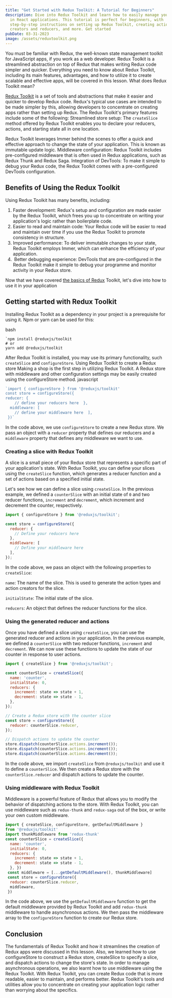 ```yaml
---
title: "Get Started with Redux Toolkit: A Tutorial for Beginners"
description: Dive into Redux Toolkit and learn how to easily manage your state
  in React applications. This tutorial is perfect for beginners, with
  step-by-step instructions on setting up Redux Toolkit, creating action
  creators and reducers, and more. Get started
pubDate: 03-31-2023
image: /assets/reduxtoolkit.png
---
```


You must be familiar with Redux, the well-known state management toolkit for JavaScript apps, if you work as a web developer. Redux Toolkit is a streamlined abstraction on top of Redux that makes writing Redux code simpler and quicker. Everything you need to know about Redux Toolkit, including its main features, advantages, and how to utilize it to create scalable and effective apps, will be covered in this lesson. What does Redux Toolkit mean?

[Redux Toolkit](https://redux-toolkit.js.org/) is a set of tools and abstractions that make it easier and quicker to develop Redux code. Redux's typical use cases are intended to be made simpler by this, allowing developers to concentrate on creating apps rather than setting up Redux. The Redux Toolkit's primary features include some of the following: Streamlined store setup: The `createSlice` method offered by Redux Toolkit enables you to declare your reducers, actions, and starting state all in one location.

<Ad />

Redux Toolkit leverages Immer behind the scenes to offer a quick and effective approach to change the state of your application. This is known as immutable update logic. Middleware configuration: Redux Toolkit includes pre-configured middleware that is often used in Redux applications, such as Redux Thunk and Redux Saga. Integration of DevTools: To make it simple to debug your Redux code, the Redux Toolkit comes with a pre-configured DevTools configuration.

## Benefits of Using the Redux Toolkit

Using Redux Toolkit has many benefits, including:

1. Faster development: Redux's setup and configuration are made easier by the Redux Toolkit, which frees you up to concentrate on writing your application's logic rather than boilerplate code.
2. Easier to read and maintain code: Your Redux code will be easier to read and maintain over time if you use the Redux Toolkit to promote consistency in structure.
3. Improved performance: To deliver immutable changes to your state, Redux Toolkit employs Immer, which can enhance the efficiency of your application.
4.  Better debugging experience: DevTools that are pre-configured in the Redux Toolkit make it simple to debug your programme and monitor activity in your Redux store.

Now that we have covered [the basics of Redux](/blog/redux-tutorials-for-beginners/) Toolkit, let's dive into how to use it in your application

## Getting started with Redux Toolkit

Installing Redux Toolkit as a dependency in your project is a prerequisite for using it. Npm or yarn can be used for this:

bash

```shell
`npm install @reduxjs/toolkit
# or 
yarn add @reduxjs/toolkit
```

After Redux Toolkit is installed, you may use its primary functionality, such `createSlice` and `configureStore`. Using Redux Toolkit to create a Redux store Making a shop is the first step in utilizing Redux Toolkit. A Redux store with middleware and other configuration settings may be easily created using the configureStore method. javascript

```javascript
`import { configureStore } from '@reduxjs/toolkit'
const store = configureStore({  
reducer: {
    // define your reducers here  },
  middleware: [
    // define your middleware here  ],
 })`
```

In the code above, we use `configureStore` to create a new Redux store. We pass an object with a `reducer` property that defines our reducers and a `middleware` property that defines any middleware we want to use.

### Creating a slice with Redux Toolkit

A slice is a small piece of your Redux store that represents a specific part of your application's state. With Redux Toolkit, you can define your slices using the `createSlice` function, which generates a reducer function and a set of actions based on a specified initial state.

Let's see how we can define a slice using `createSlice`. In the previous example, we defined a `counterSlice` with an initial state of `0` and two reducer functions, `increment` and `decrement`, which increment and decrement the counter, respectively.

```javascript
import { configureStore } from '@reduxjs/toolkit';

const store = configureStore({
  reducer: {
    // Define your reducers here
  },
  middleware: [
    // Define your middleware here
  ],
});
```

In the code above, we pass an object with the following properties to `createSlice`:

`name`: The name of the slice. This is used to generate the action types and action creators for the slice.

`initialState`: The initial state of the slice.

`reducers`: An object that defines the reducer functions for the slice.
<Ad />

### Using the generated reducer and actions

Once you have defined a slice using `createSlice`, you can use the generated reducer and actions in your application. In the previous example, we defined a `counterSlice` with two reducer functions, `increment` and `decrement`. We can now use these functions to update the state of our counter in response to user actions.

```javascript
import { createSlice } from '@reduxjs/toolkit';

const counterSlice = createSlice({
  name: 'counter',
  initialState: 0,
  reducers: {
    increment: state => state + 1,
    decrement: state => state - 1,
  },
});

// Create a Redux store with the counter slice
const store = configureStore({
  reducer: counterSlice.reducer,
});

// Dispatch actions to update the counter
store.dispatch(counterSlice.actions.increment());
store.dispatch(counterSlice.actions.increment());
store.dispatch(counterSlice.actions.decrement());
```

In the code above, we import `createSlice` from `@reduxjs/toolkit` and use it to define a `counterSlice`. We then create a Redux store with the `counterSlice.reducer` and dispatch actions to update the counter.

### Using middleware with Redux Toolkit

Middleware is a powerful feature of Redux that allows you to modify the behavior of dispatching actions to the store. With Redux Toolkit, you can use middleware such as `redux-thunk` and `redux-saga` out of the box, or write your own custom middleware.

```javascript
import { createSlice, configureStore, getDefaultMiddleware } 
from '@reduxjs/toolkit' 
import thunkMiddleware from 'redux-thunk' 
const counterSlice = createSlice({
  name: 'counter',
  initialState: 0,
  reducers: {
    increment: state => state + 1,
    decrement: state => state - 1,
  }, })
 const middleware = [...getDefaultMiddleware(), thunkMiddleware]
 const store = configureStore({
  reducer: counterSlice.reducer,
  middleware,
 })
```

In the code above, we use the `getDefaultMiddleware` function to get the default middleware provided by Redux Toolkit and add `redux-thunk` middleware to handle asynchronous actions. We then pass the middleware array to the `configureStore` function to create our Redux store.
<Ad />

## Conclusion

The fundamentals of Redux Toolkit and how it streamlines the creation of Redux apps were discussed in this lesson. Also, we learned how to use configureStore to construct a Redux store, createSlice to specify a slice, and dispatch actions to change the store's state. In order to manage asynchronous operations, we also learnt how to use middleware using the Redux Toolkit. With Redux Toolkit, you can create Redux code that is more readable, easier to maintain, and performs better. Redux Toolkit's tools and utilities allow you to concentrate on creating your application logic rather than worrying about the specifics.